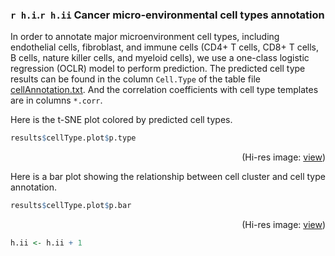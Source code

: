 

### `r h.i`.`r h.ii` Cancer micro-environmental cell types annotation
In order to annotate major microenvironment cell types, including endothelial cells, 
fibroblast, and immune cells (CD4+ T cells, CD8+ T cells, B cells, nature killer cells, 
and myeloid cells), we use a one-class logistic regression (OCLR) model to perform prediction. 
The predicted cell type results can be found in the column `Cell.Type` of the table file 
[cellAnnotation.txt](./cellAnnotation.txt).
And the correlation coefficients with cell type templates are in columns `*.corr`.

Here is the t-SNE plot colored by predicted cell types.

```r
results$cellType.plot$p.type
```
<p align="right">(Hi-res image: <a href="./figures/cellType-point.png">view</a>)</p>


Here is a bar plot showing the relationship between cell cluster and cell type annotation.

```r
results$cellType.plot$p.bar
```
<p align="right">(Hi-res image: <a href="./figures/cellType-bar.png">view</a>)</p>



```r
h.ii <- h.ii + 1
```
